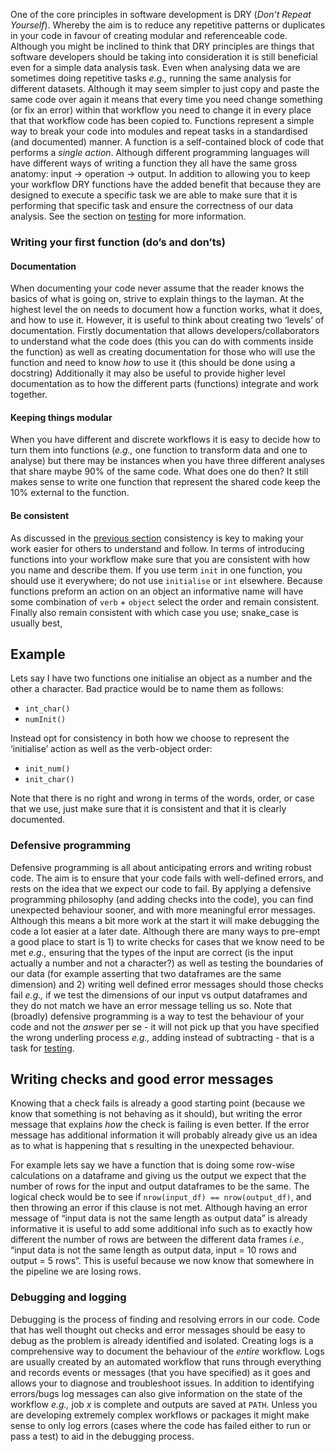 One of the core principles in software development is DRY (*Don't Repeat Yourself*). Whereby the aim is to reduce any repetitive patterns or duplicates in your code in favour of creating modular and referenceable code. Although you might be inclined to think that DRY principles are things that software developers should be taking into consideration it is still beneficial even for a simple data analysis task. Even when analysing data we are sometimes doing repetitive tasks *e.g.,* running the same analysis for different datasets. Although it may seem simpler to just copy and paste the same code over again it means that every time you need change something (or fix an error) within that workflow you need to change it in every place that that workflow code has been copied to. Functions represent a simple way to break your code into modules and repeat tasks in a standardised (and documented) manner. A function is a self-contained block of code that performs a *single action*. Although different programming languages will have different ways of writing a function they all have the same gross anatomy: input -> operation -> output. In addition to allowing you to keep your workflow DRY functions have the added benefit that because they are designed to execute a specific task we are able to make sure that it is performing that specific task and ensure the correctness of our data analysis. See the section on [testing](sections/03_testing_code.qmd) for more information.

### Writing your first function (do's and don'ts)

#### Documentation

When documenting your code never assume that the reader knows the basics of what is going on, strive to explain things to the layman. At the highest level the on needs to document how a function works, what it does, and how to use it. However, it is useful to think about creating two 'levels' of documentation. Firstly documentation that allows developers/collaborators to understand what the code does (this you can do with comments inside the function) as well as creating documentation for those who will use the function and need to know *how* to use it (this should be done using a docstring) Additionally it may also be useful to provide higher level documentation as to how the different parts (functions) integrate and work together. 

#### Keeping things modular

When you have different and discrete workflows it is easy to decide how to turn them into functions (*e.g.,* one function to transform data and one to analyse) but there may be instances when you have three different analyses that share maybe 90% of the same code. What does one do then? It still makes sense to write one function that represent the shared code keep the 10% external to the function. 

#### Be consistent

As discussed in the [previous section](sections/01_structured_workflow.qmd) consistency is key to making your work easier for others to understand and follow. In terms of introducing functions into your workflow make sure that you are consistent with how you name and describe them. If you use term `init` in one function, you should use it everywhere; do not use `initialise` or `int` elsewhere. Because functions preform an action on an object an informative name will have some combination of `verb` + `object` select the order and remain consistent. Finally also remain consistent with which case you use; snake_case is usually best,

::: {.callout-tip collapse="true"}
## Example

Lets say I have two functions one initialise an object as a number and the other a character. Bad practice would be to name them as follows:

-   `int_char()`
-   `numInit()`

Instead opt for consistency in both how we choose to represent the 'initialise' action as well as the verb-object order:

-   `init_num()`
-   `init_char()`

Note that there is no right and wrong in terms of the words, order, or case that we use, just make sure that it is consistent and that it is clearly documented.

:::

### Defensive programming

Defensive programming is all about anticipating errors and writing robust code. The aim is to ensure that your code fails with well-defined errors, and rests on the idea that we expect our code to fail. By applying a defensive programming philosophy (and adding checks into the code), you can find unexpected behaviour sooner, and with more meaningful error messages. Although this means a bit more work at the start it will make debugging the code a lot easier at a later date. Although there are many ways to pre-empt a good place to start is 1) to write checks for cases that we know need to be met *e.g.,* ensuring that the types of the input are correct (is the input actually a number and not a character?) as well as testing the boundaries of our data (for example asserting that two dataframes are the same dimension) and 2) writing well defined error messages should those checks fail *e.g.,* if we test the dimensions of our input vs output dataframes and they do not match we have an error message telling us so. Note that (broadly) defensive programming is a way to test the behaviour of your code and not the *answer* per se - it will not pick up that you have specified the wrong underling process *e.g.,* adding instead of subtracting - that is a task for [testing](sections/03_testing_code.qmd).

::: {.callout-tip collapse="true"}
## Writing checks and good error messages

Knowing that a check fails is already a good starting point (because we know that something is not behaving as it should), but writing the error message that explains *how* the check is failing is even better. If the error message has additional information it will probably already give us an idea as to what is happening that s resulting in the unexpected behaviour. 

For example lets say we have a function that is doing some row-wise calculations on a dataframe and giving us the output we expect that the number of rows for the input and output dataframes to be the same. The logical check would be to see if `nrow(input_df) == nrow(output_df)`, and then throwing an error if this clause is not met. Although having an error message of "input data is not the same length as output data" is already informative it is useful to add some additional info such as to exactly how different the number of rows are between the different data frames *i.e.,* "input data is not the same length as output data, input = 10 rows and output = 5 rows". This is useful because we now know that somewhere in the pipeline we are losing rows.

:::

### Debugging and logging

Debugging is the process of finding and resolving errors in our code. Code that has well thought out checks and error messages should be easy to debug as the problem is already identified and isolated. Creating logs is a comprehensive way to document the behaviour of the *entire* workflow. Logs are usually created by an automated workflow that runs through everything and records events or messages (that you have specified) as it goes and allows your to diagnose and troubleshoot issues. In addition to identifying errors/bugs log messages can also give information on the state of the workflow *e.g.,* job $x$ is complete and outputs are saved at `PATH`. Unless you are developing extremely complex workflows or packages it might make sense to only log errors (cases where the code has failed either to run or pass a test) to aid in the debugging process.